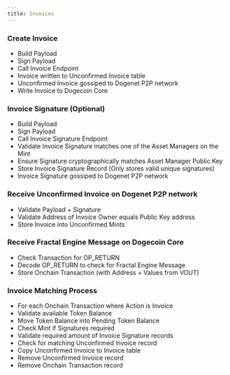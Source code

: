 ```yaml
---
title: Invoices
---
```


### Create Invoice
- Build Payload
- Sign Payload
- Call Invoice Endpoint
- Invoice written to Unconfirmed Invoice table
- Unconfirmed Invoice gossiped to Dogenet P2P network
- Write Invoice to Dogecoin Core

### Invoice Signature (Optional)
- Build Payload 
- Sign Payload
- Call Invoice Signature Endpoint
- Validate Invoice Signature matches one of the Asset Managers on the Mint
- Ensure Signature cryptographically matches Asset Manager Public Key
- Store Invoice Signature Record (Only stores valid unique signatures)
- Invoice Signature gossiped to Dogenet P2P network

### Receive Unconfirmed Invoice on Dogenet P2P network
- Validate Payload + Signature
- Validate Address of Invoice Owner equals Public Key address
- Store Invoice into Unconfirmed Mints

### Receive Fractal Engine Message on Dogecoin Core
- Check Transaction for OP_RETURN
- Decode OP_RETURN to check for Fractal Engine Message
- Store Onchain Transaction (with Address + Values from VOUT)

### Invoice Matching Process 
- For each Onchain Transaction where Action is Invoice
- Validate available Token Balance
- Move Token Balance into Pending Token Balance
- Check Mint if Signatures required
- Validate required amount of Invoice Signature records
- Check for matching Unconfirmed Invoice record
- Copy Unconfirmed Invoice to Invoice table
- Remove Unconfirmed Invoice record
- Remove Onchain Transaction record
